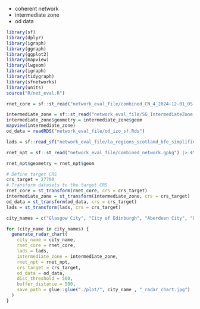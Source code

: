 - coherent network
- intermediate zone
- od data

```r
library(sf)
library(dplyr)
library(igraph)
library(ggraph)
library(ggplot2)
library(mapview)
library(lwgeom)
library(igraph)
library(tidygraph)
library(sfnetworks)
library(units)
source("R/net_eval.R")
```

```r
rnet_core = sf::st_read("network_eval_file/combined_CN_4_2024-12-01_OS.geojson")

intermediate_zone = sf::st_read("network_eval_file/SG_IntermediateZone_Bdry_2011.gpkg")
intermediate_zone$geometry = intermediate_zone$geom
mapview(intermediate_zone)
od_data = readRDS("network_eval_file/od_izo_sf.Rds")

lads = sf::read_sf("network_eval_file/la_regions_scotland_bfe_simplified_2023.geojson") |> st_transform(27700)

rnet_npt = sf::st_read("network_eval_file/combined_network.gpkg") |> st_transform(27700)

rnet_npt$geometry = rnet_npt$geom

# Define target CRS
crs_target = 27700
# Transform datasets to the target CRS
rnet_core = st_transform(rnet_core, crs = crs_target)
intermediate_zone = st_transform(intermediate_zone, crs = crs_target)
od_data = st_transform(od_data, crs = crs_target)
lads = st_transform(lads, crs = crs_target)
```
```r
city_names = c("Glasgow City", "City of Edinburgh", "Aberdeen City", "Dundee City")

for (city_name in city_names) {
  generate_radar_chart(
    city_name = city_name,
    rnet_core = rnet_core,
    lads = lads,
    intermediate_zone = intermediate_zone,
    rnet_npt = rnet_npt,
    crs_target = crs_target,
    od_data = od_data,
    dist_threshold = 500,
    buffer_distance = 500,
    save_path = glue::glue("./plot/", city_name , "_radar_chart.jpg")
  )
}

```

